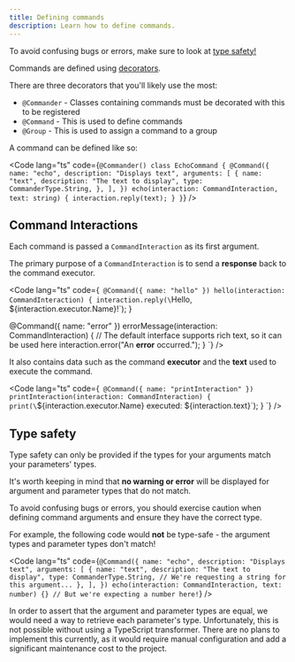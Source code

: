 ```yaml
---
title: Defining commands
description: Learn how to define commands.
---
```



<Aside type="caution">
To avoid confusing bugs or errors, make sure to look at
<a href="#type-safety">type safety!</a>
</Aside>

Commands are defined using [decorators](https://www.typescriptlang.org/docs/handbook/decorators.html).

There are three decorators that you'll likely use the most:

- `@Commander` - Classes containing commands must be decorated with this to be registered
- `@Command` - This is used to define commands
- `@Group` - This is used to assign a command to a group

A command can be defined like so:

<Code lang="ts" code={`
@Commander()
class EchoCommand {
    @Command({
        name: "echo",
        description: "Displays text",
        arguments: [
            {
                name: "text",
                description: "The text to display",
                type: CommanderType.String,
            },
        ],
    })
    echo(interaction: CommandInteraction, text: string) {
        interaction.reply(text);
    }
}
`} />

## Command Interactions

Each command is passed a `CommandInteraction` as its first argument.

The primary purpose of a `CommandInteraction` is to send a **response** back
to the command executor.

<Code lang="ts" code={`
@Command({ name: "hello" })
hello(interaction: CommandInteraction) {
    interaction.reply(\`Hello, \${interaction.executor.Name}!\`);
}

@Command({ name: "error" })
errorMessage(interaction: CommandInteraction) {
    // The default interface supports rich text, so it can be used here
    interaction.error("An <b>error</b> occurred.");
}
`} />

It also contains data such as the command **executor**
and the **text** used to execute the command.

<Code lang="ts" code={`
@Command({ name: "printInteraction" })
printInteraction(interaction: CommandInteraction) {
    print(\`\${interaction.executor.Name} executed: \${interaction.text}\`);
}
`} />

## Type safety

Type safety can only be provided if the types for your arguments match your parameters' types.

It's worth keeping in mind that **no warning or error** will be
displayed for argument and parameter types that do not match.

To avoid confusing bugs or errors, you should exercise caution when defining
command arguments and ensure they have the correct type.

For example, the following code would **not** be type-safe - the argument types and
parameter types don't match!

<Code lang="ts" code={`
@Command({
    name: "echo",
    description: "Displays text",
    arguments: [
        {
            name: "text",
            description: "The text to display",
            type: CommanderType.String, // We're requesting a string for this argument...
        },
    ],
})
echo(interaction: CommandInteraction, text: number) {} // But we're expecting a number here!
`} />

In order to assert that the argument and parameter types are equal,
we would need a way to retrieve each parameter's type.
Unfortunately, this is not possible without using a TypeScript transformer.
There are no plans to implement this currently, as it would require manual configuration
and add a significant maintenance cost to the project.